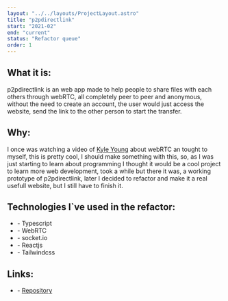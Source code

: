 ```yaml
---
layout: "../../layouts/ProjectLayout.astro"
title: "p2pdirectlink"
start: "2021-02"
end: "current"
status: "Refactor queue"
order: 1
---
```


## **What it is**:

p2pdirectlink is an web app made to help people to share files with each others through webRTC, all completely peer to peer and anonymous, without the need to create an account, the user would just access the website, send the link to the other person to start the transfer.

## **Why**:

I once was watching a video of [Kyle Young](https://www.youtube.com/@kylerobinsonyoung) about webRTC an tought to myself, this is pretty cool, I should make something with this, so, as I was just starting to learn about programming I thought it would be a cool project to learn more web development, took a while but there it was, a working prototype of p2pdirectlink, later I decided to refactor and make it a real usefull website, but I still have to finish it.

## **Technologies I`ve used in the refactor**:

- \- Typescript
- \- WebRTC
- \- socket.io
- \- Reactjs
- \- Tailwindcss

## **Links**:

- \- [Repository](https://github.com/FlavioZanoni/p2pdirectlink)

